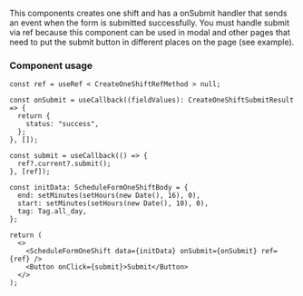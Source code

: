 
<Meta title="Components/Schedule/ScheduleFormOneShift" />

This components creates one shift and has a onSubmit handler that sends an event when the form is submitted successfully.
You must handle submit via ref because this component can be used in modal and other pages that need to put the submit button in different places on the page (see example).

### Component usage

```tsx
const ref = useRef < CreateOneShiftRefMethod > null;

const onSubmit = useCallback((fieldValues): CreateOneShiftSubmitResult => {
  return {
    status: "success",
  };
}, []);

const submit = useCallback(() => {
  ref?.current?.submit();
}, [ref]);

const initData: ScheduleFormOneShiftBody = {
  end: setMinutes(setHours(new Date(), 16), 0),
  start: setMinutes(setHours(new Date(), 10), 0),
  tag: Tag.all_day,
};

return (
  <>
    <ScheduleFormOneShift data={initData} onSubmit={onSubmit} ref={ref} />
    <Button onClick={submit}>Submit</Button>
  </>
);
```
